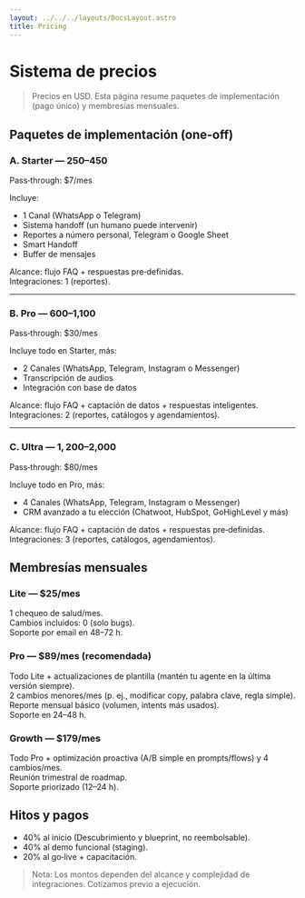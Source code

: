 ```yaml
---
layout: ../../../layouts/DocsLayout.astro
title: Pricing
---
```


# Sistema de precios

> Precios en USD. Esta página resume paquetes de implementación (pago único) y membresías mensuales.

## Paquetes de implementación (one‑off)

### A. Starter — $250–$450  
Pass‑through: $7/mes

Incluye:

- 1 Canal (WhatsApp o Telegram)
- Sistema handoff (un humano puede intervenir)
- Reportes a número personal, Telegram o Google Sheet
- Smart Handoff
- Buffer de mensajes

Alcance: flujo FAQ + respuestas pre‑definidas.  
Integraciones: 1 (reportes).

---

### B. Pro — $600–$1,100  
Pass‑through: $30/mes

Incluye todo en Starter, más:

- 2 Canales (WhatsApp, Telegram, Instagram o Messenger)
- Transcripción de audios
- Integración con base de datos

Alcance: flujo FAQ + captación de datos + respuestas inteligentes.  
Integraciones: 2 (reportes, catálogos y agendamientos).

---

### C. Ultra — $1,200–$2,000  
Pass‑through: $80/mes

Incluye todo en Pro, más:

- 4 Canales (WhatsApp, Telegram, Instagram o Messenger)
- CRM avanzado a tu elección (Chatwoot, HubSpot, GoHighLevel y más)

Alcance: flujo FAQ + captación de datos + respuestas pre‑definidas.  
Integraciones: 3 (reportes, catálogos, agendamientos).

## Membresías mensuales

### Lite — $25/mes
1 chequeo de salud/mes.  
Cambios incluidos: 0 (solo bugs).  
Soporte por email en 48–72 h.

### Pro — $89/mes (recomendada)
Todo Lite + actualizaciones de plantilla (mantén tu agente en la última versión siempre).  
2 cambios menores/mes (p. ej., modificar copy, palabra clave, regla simple).  
Reporte mensual básico (volumen, intents más usados).  
Soporte en 24–48 h.

### Growth — $179/mes
Todo Pro + optimización proactiva (A/B simple en prompts/flows) y 4 cambios/mes.  
Reunión trimestral de roadmap.  
Soporte priorizado (12–24 h).

## Hitos y pagos

- 40% al inicio (Descubrimiento y blueprint, no reembolsable).
- 40% al demo funcional (staging).
- 20% al go‑live + capacitación.

> Nota: Los montos dependen del alcance y complejidad de integraciones. Cotizamos previo a ejecución.
